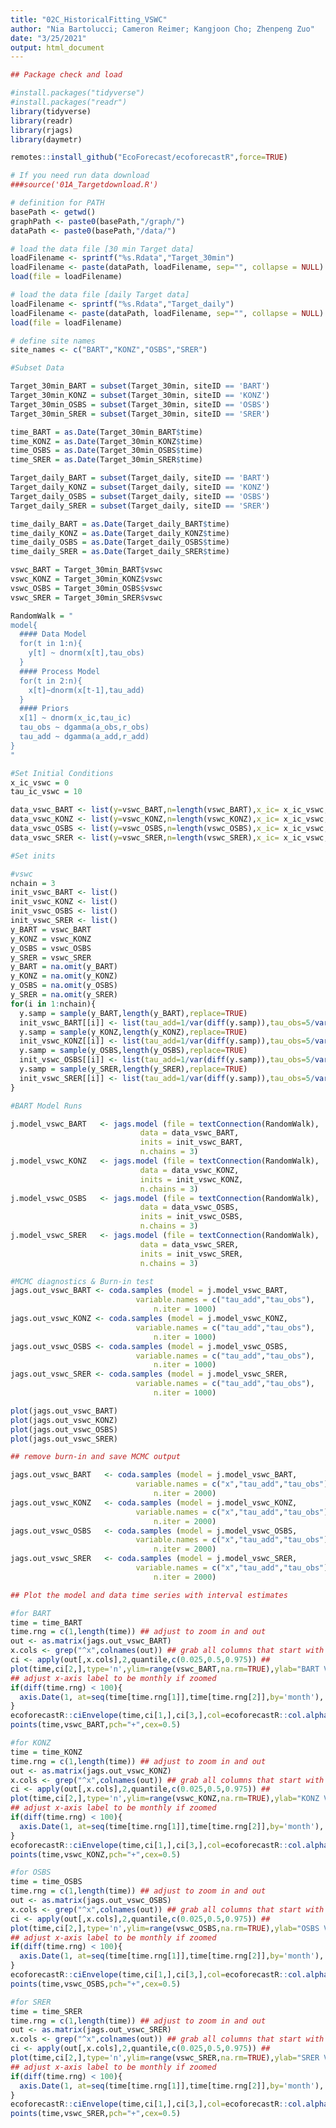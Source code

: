 ```yaml
---
title: "02C_HistoricalFitting_VSWC"
author: "Nia Bartolucci; Cameron Reimer; Kangjoon Cho; Zhenpeng Zuo"
date: "3/25/2021"
output: html_document
---
```


```r
## Package check and load

#install.packages("tidyverse")
#install.packages("readr")
library(tidyverse)
library(readr)
library(rjags)
library(daymetr)

remotes::install_github("EcoForecast/ecoforecastR",force=TRUE)
```

```r
# If you need run data download
###source('01A_Targetdownload.R')

# definition for PATH
basePath <- getwd() 
graphPath <- paste0(basePath,"/graph/")
dataPath <- paste0(basePath,"/data/")

# load the data file [30 min Target data]
loadFilename <- sprintf("%s.Rdata","Target_30min")
loadFilename <- paste(dataPath, loadFilename, sep="", collapse = NULL)
load(file = loadFilename)

# load the data file [daily Target data]
loadFilename <- sprintf("%s.Rdata","Target_daily")
loadFilename <- paste(dataPath, loadFilename, sep="", collapse = NULL)
load(file = loadFilename)

# define site names
site_names <- c("BART","KONZ","OSBS","SRER")

```

```r

#Subset Data 

Target_30min_BART = subset(Target_30min, siteID == 'BART')
Target_30min_KONZ = subset(Target_30min, siteID == 'KONZ')
Target_30min_OSBS = subset(Target_30min, siteID == 'OSBS')
Target_30min_SRER = subset(Target_30min, siteID == 'SRER')

time_BART = as.Date(Target_30min_BART$time)
time_KONZ = as.Date(Target_30min_KONZ$time)
time_OSBS = as.Date(Target_30min_OSBS$time)
time_SRER = as.Date(Target_30min_SRER$time)

Target_daily_BART = subset(Target_daily, siteID == 'BART')
Target_daily_KONZ = subset(Target_daily, siteID == 'KONZ')
Target_daily_OSBS = subset(Target_daily, siteID == 'OSBS')
Target_daily_SRER = subset(Target_daily, siteID == 'SRER')

time_daily_BART = as.Date(Target_daily_BART$time)
time_daily_KONZ = as.Date(Target_daily_KONZ$time)
time_daily_OSBS = as.Date(Target_daily_OSBS$time)
time_daily_SRER = as.Date(Target_daily_SRER$time)

vswc_BART = Target_30min_BART$vswc
vswc_KONZ = Target_30min_KONZ$vswc
vswc_OSBS = Target_30min_OSBS$vswc
vswc_SRER = Target_30min_SRER$vswc

```

```r
RandomWalk = "
model{
  #### Data Model
  for(t in 1:n){
    y[t] ~ dnorm(x[t],tau_obs)
  }
  #### Process Model
  for(t in 2:n){
    x[t]~dnorm(x[t-1],tau_add)
  }
  #### Priors
  x[1] ~ dnorm(x_ic,tau_ic)
  tau_obs ~ dgamma(a_obs,r_obs)
  tau_add ~ dgamma(a_add,r_add)
}
"
```

```r
#Set Initial Conditions 
x_ic_vswc = 0
tau_ic_vswc = 10 

data_vswc_BART <- list(y=vswc_BART,n=length(vswc_BART),x_ic= x_ic_vswc,tau_ic=tau_ic_vswc, a_obs=1,r_obs=1,a_add=1,r_add=1)
data_vswc_KONZ <- list(y=vswc_KONZ,n=length(vswc_KONZ),x_ic= x_ic_vswc,tau_ic=tau_ic_vswc, a_obs=1,r_obs=1,a_add=1,r_add=1)
data_vswc_OSBS <- list(y=vswc_OSBS,n=length(vswc_OSBS),x_ic= x_ic_vswc,tau_ic=tau_ic_vswc, a_obs=1,r_obs=1,a_add=1,r_add=1)
data_vswc_SRER <- list(y=vswc_SRER,n=length(vswc_SRER),x_ic= x_ic_vswc,tau_ic=tau_ic_vswc, a_obs=1,r_obs=1,a_add=1,r_add=1)
```

```r
#Set inits 

#vswc
nchain = 3
init_vswc_BART <- list()
init_vswc_KONZ <- list()
init_vswc_OSBS <- list()
init_vswc_SRER <- list()
y_BART = vswc_BART 
y_KONZ = vswc_KONZ
y_OSBS = vswc_OSBS
y_SRER = vswc_SRER
y_BART = na.omit(y_BART)
y_KONZ = na.omit(y_KONZ)
y_OSBS = na.omit(y_OSBS)
y_SRER = na.omit(y_SRER)
for(i in 1:nchain){
  y.samp = sample(y_BART,length(y_BART),replace=TRUE)
  init_vswc_BART[[i]] <- list(tau_add=1/var(diff(y.samp)),tau_obs=5/var(y.samp))
  y.samp = sample(y_KONZ,length(y_KONZ),replace=TRUE)
  init_vswc_KONZ[[i]] <- list(tau_add=1/var(diff(y.samp)),tau_obs=5/var(y.samp))
  y.samp = sample(y_OSBS,length(y_OSBS),replace=TRUE)
  init_vswc_OSBS[[i]] <- list(tau_add=1/var(diff(y.samp)),tau_obs=5/var(y.samp))
  y.samp = sample(y_SRER,length(y_SRER),replace=TRUE)
  init_vswc_SRER[[i]] <- list(tau_add=1/var(diff(y.samp)),tau_obs=5/var(y.samp))
}
```


```r
#BART Model Runs

j.model_vswc_BART   <- jags.model (file = textConnection(RandomWalk),
                             data = data_vswc_BART,
                             inits = init_vswc_BART,
                             n.chains = 3)
j.model_vswc_KONZ   <- jags.model (file = textConnection(RandomWalk),
                             data = data_vswc_KONZ,
                             inits = init_vswc_KONZ,
                             n.chains = 3)
j.model_vswc_OSBS   <- jags.model (file = textConnection(RandomWalk),
                             data = data_vswc_OSBS,
                             inits = init_vswc_OSBS,
                             n.chains = 3)
j.model_vswc_SRER   <- jags.model (file = textConnection(RandomWalk),
                             data = data_vswc_SRER,
                             inits = init_vswc_SRER,
                             n.chains = 3)

```

```r
#MCMC diagnostics & Burn-in test
jags.out_vswc_BART <- coda.samples (model = j.model_vswc_BART,
                            variable.names = c("tau_add","tau_obs"),
                                n.iter = 1000)
jags.out_vswc_KONZ <- coda.samples (model = j.model_vswc_KONZ,
                            variable.names = c("tau_add","tau_obs"),
                                n.iter = 1000)
jags.out_vswc_OSBS <- coda.samples (model = j.model_vswc_OSBS,
                            variable.names = c("tau_add","tau_obs"),
                                n.iter = 1000)
jags.out_vswc_SRER <- coda.samples (model = j.model_vswc_SRER,
                            variable.names = c("tau_add","tau_obs"),
                                n.iter = 1000)

plot(jags.out_vswc_BART)
plot(jags.out_vswc_KONZ)
plot(jags.out_vswc_OSBS)
plot(jags.out_vswc_SRER)

```

```r
## remove burn-in and save MCMC output

jags.out_vswc_BART   <- coda.samples (model = j.model_vswc_BART,
                            variable.names = c("x","tau_add","tau_obs"),
                                n.iter = 2000)
jags.out_vswc_KONZ   <- coda.samples (model = j.model_vswc_KONZ,
                            variable.names = c("x","tau_add","tau_obs"),
                                n.iter = 2000)
jags.out_vswc_OSBS   <- coda.samples (model = j.model_vswc_OSBS,
                            variable.names = c("x","tau_add","tau_obs"),
                                n.iter = 2000)
jags.out_vswc_SRER   <- coda.samples (model = j.model_vswc_SRER,
                            variable.names = c("x","tau_add","tau_obs"),
                                n.iter = 2000)

```



```r
## Plot the model and data time series with interval estimates

#for BART
time = time_BART
time.rng = c(1,length(time)) ## adjust to zoom in and out
out <- as.matrix(jags.out_vswc_BART)
x.cols <- grep("^x",colnames(out)) ## grab all columns that start with the letter x
ci <- apply(out[,x.cols],2,quantile,c(0.025,0.5,0.975)) ## 
plot(time,ci[2,],type='n',ylim=range(vswc_BART,na.rm=TRUE),ylab="BART VSWC",xlim=time[time.rng])
## adjust x-axis label to be monthly if zoomed
if(diff(time.rng) < 100){
  axis.Date(1, at=seq(time[time.rng[1]],time[time.rng[2]],by='month'), format = "%Y-%m")
}
ecoforecastR::ciEnvelope(time,ci[1,],ci[3,],col=ecoforecastR::col.alpha("lightBlue",0.75))
points(time,vswc_BART,pch="+",cex=0.5)

#for KONZ
time = time_KONZ
time.rng = c(1,length(time)) ## adjust to zoom in and out
out <- as.matrix(jags.out_vswc_KONZ)
x.cols <- grep("^x",colnames(out)) ## grab all columns that start with the letter x
ci <- apply(out[,x.cols],2,quantile,c(0.025,0.5,0.975)) ## 
plot(time,ci[2,],type='n',ylim=range(vswc_KONZ,na.rm=TRUE),ylab="KONZ VSWC",xlim=time[time.rng])
## adjust x-axis label to be monthly if zoomed
if(diff(time.rng) < 100){
  axis.Date(1, at=seq(time[time.rng[1]],time[time.rng[2]],by='month'), format = "%Y-%m")
}
ecoforecastR::ciEnvelope(time,ci[1,],ci[3,],col=ecoforecastR::col.alpha("lightBlue",0.75))
points(time,vswc_KONZ,pch="+",cex=0.5)

#for OSBS
time = time_OSBS
time.rng = c(1,length(time)) ## adjust to zoom in and out
out <- as.matrix(jags.out_vswc_OSBS)
x.cols <- grep("^x",colnames(out)) ## grab all columns that start with the letter x
ci <- apply(out[,x.cols],2,quantile,c(0.025,0.5,0.975)) ## 
plot(time,ci[2,],type='n',ylim=range(vswc_OSBS,na.rm=TRUE),ylab="OSBS VSWC",xlim=time[time.rng])
## adjust x-axis label to be monthly if zoomed
if(diff(time.rng) < 100){
  axis.Date(1, at=seq(time[time.rng[1]],time[time.rng[2]],by='month'), format = "%Y-%m")
}
ecoforecastR::ciEnvelope(time,ci[1,],ci[3,],col=ecoforecastR::col.alpha("lightBlue",0.75))
points(time,vswc_OSBS,pch="+",cex=0.5)

#for SRER
time = time_SRER
time.rng = c(1,length(time)) ## adjust to zoom in and out
out <- as.matrix(jags.out_vswc_SRER)
x.cols <- grep("^x",colnames(out)) ## grab all columns that start with the letter x
ci <- apply(out[,x.cols],2,quantile,c(0.025,0.5,0.975)) ## 
plot(time,ci[2,],type='n',ylim=range(vswc_SRER,na.rm=TRUE),ylab="SRER VSWC",xlim=time[time.rng])
## adjust x-axis label to be monthly if zoomed
if(diff(time.rng) < 100){
  axis.Date(1, at=seq(time[time.rng[1]],time[time.rng[2]],by='month'), format = "%Y-%m")
}
ecoforecastR::ciEnvelope(time,ci[1,],ci[3,],col=ecoforecastR::col.alpha("lightBlue",0.75))
points(time,vswc_SRER,pch="+",cex=0.5)

```